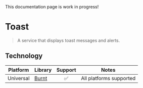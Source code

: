 
<Callout type="warning">
  This documentation page is work in progress!
</Callout>

# Toast

> A service that displays toast messages and alerts.

## Technology

| Platform | Library | Support | Notes |
| -------- | ---------- | :--------: | ----- |
| Universal | [Burnt](https://github.com/nandorojo/burnt) | ✅ | All platforms supported |

